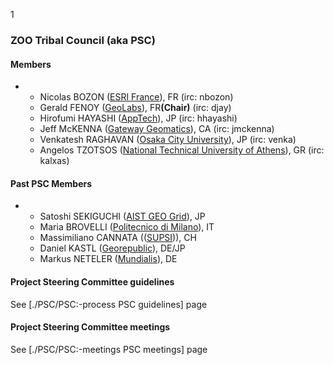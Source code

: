 1


=== ZOO Tribal Council (aka PSC) ===

==== Members ====

***Nicolas BOZON ([http://www.esrifrance.fr/ ESRI France]), FR  (irc: nbozon)
***Gerald FENOY ([http://www.geolabs.fr/ GeoLabs]), FR''' (Chair)'''  (irc: djay)
***Hirofumi HAYASHI ([http://www.apptec.co.jp/ AppTech]), JP (irc: hhayashi)
***Jeff McKENNA ([http://www.gatewaygeomatics.com/ Gateway Geomatics]), CA (irc: jmckenna)
***Venkatesh RAGHAVAN ([http://www.osaka-cu.ac.jp/index-e.html Osaka City University]), JP  (irc: venka)
***Angelos TZOTSOS ([http://users.ntua.gr/tzotsos/ National Technical University of Athens]), GR  (irc: kalxas)

==== Past PSC Members ====

***Satoshi SEKIGUCHI ([http://www.aist.go.jp/index_en.html AIST GEO Grid]), JP
***Maria BROVELLI ([http://www.polimi.it// Politecnico di Milano]), IT
***Massimiliano CANNATA (([http://www.ist.supsi.ch/ SUPSI])), CH  
***Daniel KASTL ([http://georepublic.de Georepublic]), DE/JP 
***Markus NETELER ([http://www.mundialis.de/ Mundialis]), DE

==== Project Steering Committee guidelines ====

See [./PSC/PSC:-process PSC guidelines] page


==== Project Steering Committee meetings ====

See [./PSC/PSC:-meetings PSC meetings] page








